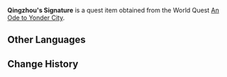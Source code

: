 {{Item Infobox
|id           = 100688
|image        = Item Qingzhou's Signature.png
|type         = Quest Items
|description  = A signature personally penned by the Liyue poet, Qingzhou. He mentioned that you can exchange this signature for a copy of his new anthology at Wanwen Bookhouse. Well, no one knows when he will finish that anthology, but at least it makes for a nice memento.
|source1      = Given during [[An Ode to Yonder City]]
}}
'''Qingzhou's Signature''' is a quest item obtained from the World Quest [[An Ode to Yonder City]].

==Other Languages==
{{Other Languages
|default_hidden = 1
|en      = Qingzhou's Signature
|zhs     = 清昼的签名
|zhs_rm  = Qīngzhòu de Qiānmíng
|zht     = 清晝的簽名
|zht_rm  = Qīngzhòu de Qiānmíng
|ja      = 清昼のサイン
|ja_rm   = Seichuu no Sain{{Assumed}}
|ko      = 청주의 사인
|ko_rm   = 
|es      = Autógrafo de Chingzhou
|fr      = Signature de Qingzhou
|ru      = Подпись Цин Чжоу
|th      = ลายเซ็นของ Qingzhou
|th_rm   = 
|vi      = Chữ Ký Qingzhou
|de      = Qingzhous Autogramm
|id      = Tanda Tangan Qingzhou
|pt      = Assinatura de Qingzhou
}}

==Change History==
{{Change History|1.1}}